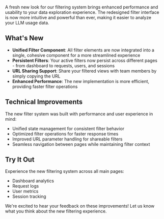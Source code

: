 A fresh new look for our filtering system brings enhanced performance and usability to your data exploration experience. The redesigned filter interface is now more intuitive and powerful than ever, making it easier to analyze your LLM usage data.


## What's New

- **Unified Filter Component**: All filter elements are now integrated into a single, cohesive component for a more streamlined experience
- **Persistent Filters**: Your active filters now persist across different pages - from dashboard to requests, users, and sessions
- **URL Sharing Support**: Share your filtered views with team members by simply copying the URL
- **Enhanced Performance**: The new implementation is more efficient, providing faster filter operations

## Technical Improvements

The new filter system was built with performance and user experience in mind:

- Unified state management for consistent filter behavior
- Optimized filter operations for faster response times
- Improved URL parameter handling for shareable filters
- Seamless navigation between pages while maintaining filter context

## Try It Out

Experience the new filtering system across all main pages:
- Dashboard analytics
- Request logs
- User metrics
- Session tracking

We're excited to hear your feedback on these improvements! Let us know what you think about the new filtering experience. 